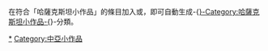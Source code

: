 {{hidden category}}

在符合「哈薩克斯坦小作品」的條目加入{{tl|哈薩克斯坦小作品}}或{{tl|Kazakhstan-stub}}，即可自動生成-{[[}-Category:哈薩克斯坦小作品-{|}-Category:哈薩克斯坦小作品-{]]}-分類。

[[Category:哈萨克斯坦|*]]
[[Category:中亞小作品|Category:中亞小作品]]
